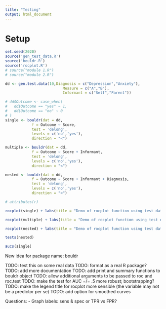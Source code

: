 ---
title: "Testing"
output: html_document
---

# Setup

```{r}
set.seed(2020)
source('gen_test_data.R')
source('bouldr.R')
source('rocplot.R')
# source("module 1.R")
# source("module 2.R")

dd <- gen.test.data(10,Diagnosis = c("Depression","Anxiety"),
                          Measure = c("A","B"),
                          Informant = c("Self","Parent"))

```



```{r}
# dd$Outcome <- case_when(
#   dd$Outcome == "yes" ~ 1,
#   dd$Outcome == "no" ~ 0
# )
single <- bouldr(dat = dd,
            f = Outcome ~ Score,
            test = 'delong',
            levels = c('no','yes'),
            direction = "<")

multiple <- bouldr(dat = dd,
            f = Outcome ~ Score + Informant,
            test = 'delong',
            levels = c('no','yes'),
            direction = "<")

nested <- bouldr(dat = dd,
            f = Outcome ~ Score + Informant + Diagnosis,
            test = 'delong',
            levels = c('no','yes'),
            direction = "<")

# attributes(r)
```

```{r}
rocplot(single) + labs(title = "Demo of rocplot function using test data")
```

```{r}
rocplot(multiple) + labs(title = "Demo of rocplot function using test data")
```

```{r}
rocplot(nested) + labs(title = "Demo of rocplot function using test data")
```

```{r}
tests(nested)
```

```{r}
aucs(single)
```

New idea for package name: bouldr

TODO: test this on some real data
TODO: format as a real R package?
TODO: add more documentation
TODO: add print and summary functions to bouldr object
TODO: allow additional arguments to be passed to roc and roc.test
TODO: make the test for AUC =/= .5 more robust; bootstrapping?
TODO: make the legend title for rocplot more sensible (the variable may not be a predictor per se)
TODO: add option for smoothed curves

Questions:
- Graph labels: sens & spec or TPR vs FPR?
